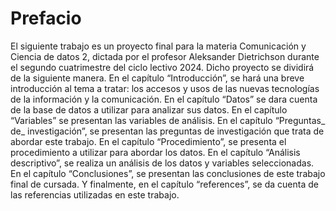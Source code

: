 # Prefacio {.unnumbered}

El siguiente trabajo es un proyecto final para la materia Comunicación y Ciencia de datos 2, dictada por el profesor Aleksander Dietrichson durante el segundo cuatrimestre del ciclo lectivo 2024. Dicho proyecto se dividirá de la siguiente manera. En el capítulo "Introducción", se hará una breve introducción al tema a tratar: los accesos y usos de las nuevas tecnologías de la información y la comunicación. En el capítulo "Datos" se dara cuenta de la base de datos a utilizar para analizar sus datos. En el capítulo "Variables" se presentan las variables de análisis. En el capítulo "Preguntas_ de_ investigación", se presentan las preguntas de investigación que trata de abordar este trabajo. En el capítulo "Procedimiento", se presenta el procedimiento a utilizar para abordar los datos. En el capítulo "Análisis  descriptivo", se realiza un análisis de los datos y variables seleccionadas. En el capítulo "Conclusiones", se presentan las conclusiones de este trabajo final de cursada. Y finalmente, en el capítulo "references", se da cuenta de las referencias utilizadas en este trabajo. 